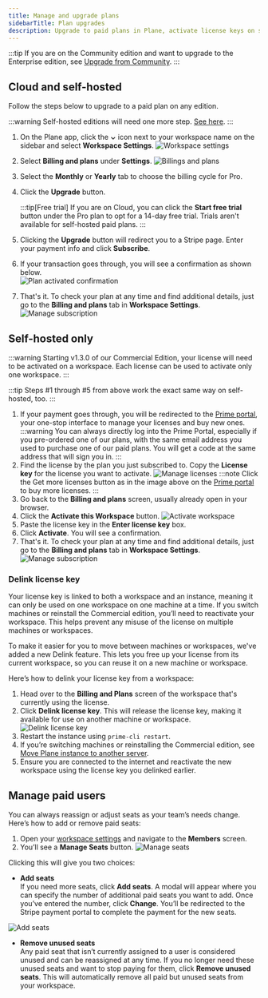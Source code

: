 ```yaml
---
title: Manage and upgrade plans
sidebarTitle: Plan upgrades
description: Upgrade to paid plans in Plane, activate license keys on self-hosted instances, manage seats, and handle subscription changes.
---
```


:::tip
If you are on the Community edition and want to upgrade to the Enterprise edition, see [Upgrade from Community](https://developers.plane.so/self-hosting/upgrade-from-community).
:::

## Cloud and self-hosted

Follow the steps below to upgrade to a paid plan on any edition.

:::warning
Self-hosted editions will need one more step. [See here](#self-hosted-only).
:::

1. On the Plane app, click the **⌄** icon next to your workspace name on the sidebar and select **Workspace Settings**.
   ![Workspace settings](https://media.docs.plane.so/workspaces/workspace-settings.webp#center)
2. Select **Billing and plans** under **Settings**.
   ![Billings and plans](https://media.docs.plane.so/activate-license/billing-and-plans-cloud.webp#center)
3. Select the **Monthly** or **Yearly** tab to choose the billing cycle for Pro.
4. Click the **Upgrade** button.

   :::tip[Free trial]
   If you are on Cloud, you can click the **Start free trial** button under the Pro plan to opt for a 14-day free trial. Trials aren't available for self-hosted paid plans.
   :::

5. Clicking the **Upgrade** button will redirect you to a Stripe page. Enter your payment info and click **Subscribe**.
6. If your transaction goes through, you will see a confirmation as shown below.  
   ![Plan activated confirmation](https://media.docs.plane.so/activate-license/activate-pro-license.webp#center)
7. That's it. To check your plan at any time and find additional details, just go to the **Billing and plans** tab in **Workspace Settings**.
   ![Manage subscription](https://media.docs.plane.so/activate-license/pro-activated-cloud.webp#center)

## Self-hosted only

:::warning
Starting v1.3.0 of our Commercial Edition, your license will need to be activated on a workspace. Each license can be used to activate only one workspace.
:::

:::tip
Steps #1 through #5 from above work the exact same way on self-hosted, too.
:::

1.  If your payment goes through, you will be redirected to the [Prime portal](https://prime.plane.so/licenses), your one-stop interface to manage your licenses and buy new ones.
    :::warning
    You can always directly log into the Prime Portal, especially if you pre-ordered one of our plans, with the same email address you used to purchase one of our paid plans. You will get a code at the same address that will sign you in.
    :::
2.  Find the license by the plan you just subscribed to. Copy the **License key** for the license you want to activate.
    ![Manage licenses](https://media.docs.plane.so/activate-license/copy-license-key.webp#center)
    :::note
    Click the Get more licenses button as in the image above on the [Prime portal](https://prime.plane.so/licenses/plans) to buy more licenses.
    :::
3.  Go back to the **Billing and plans** screen, usually already open in your browser.
4.  Click the **Activate this Workspace** button.
    ![Activate workspace](https://media.docs.plane.so/activate-license/enter-license-key-selfhosted.webp#center)
5.  Paste the license key in the **Enter license key** box.
6.  Click **Activate**. You will see a confirmation.
7.  That's it. To check your plan at any time and find additional details, just go to the **Billing and plans** tab in **Workspace Settings**.
    ![Manage subscription](https://media.docs.plane.so/activate-license/pro-activated-cloud.webp#center)

### Delink license key

Your license key is linked to both a workspace and an instance, meaning it can only be used on one workspace on one machine at a time. If you switch machines or reinstall the Commercial edition, you’ll need to reactivate your workspace. This helps prevent any misuse of the license on multiple machines or workspaces.

To make it easier for you to move between machines or workspaces, we've added a new Delink feature. This lets you free up your license from its current workspace, so you can reuse it on a new machine or workspace.

Here’s how to delink your license key from a workspace:

1. Head over to the **Billing and Plans** screen of the workspace that's currently using the license.
2. Click **Delink license key**. This will release the license key, making it available for use on another machine or workspace.
   ![Delink license key](https://media.docs.plane.so/activate-license/delink-license-key.webp#center)
3. Restart the instance using `prime-cli restart`.
4. If you’re switching machines or reinstalling the Commercial edition, see [Move Plane instance to another server](https://developers.plane.so/self-hosting/manage/migrate-plane).
5. Ensure you are connected to the internet and reactivate the new workspace using the license key you delinked earlier.

## Manage paid users

You can always reassign or adjust seats as your team’s needs change. Here’s how to add or remove paid seats:

1. Open your [workspace settings](/core-concepts/workspaces/overview#workspace-settings) and navigate to the **Members** screen.
2. You’ll see a **Manage Seats** button.
   ![Manage seats](https://media.docs.plane.so/activate-license/manage-seats.webp#center)

Clicking this will give you two choices:

- **Add seats**  
  If you need more seats, click **Add seats**. A modal will appear where you can specify the number of additional paid seats you want to add. Once you’ve entered the number, click **Change**. You’ll be redirected to the Stripe payment portal to complete the payment for the new seats.

![Add seats](https://media.docs.plane.so/activate-license/add-paid-seats.webp#center)

- **Remove unused seats**  
  Any paid seat that isn’t currently assigned to a user is considered unused and can be reassigned at any time. If you no longer need these unused seats and want to stop paying for them, click **Remove unused seats**. This will automatically remove all paid but unused seats from your workspace.
